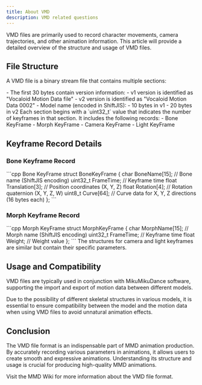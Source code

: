```yaml
---
title: About VMD
description: VMD related questions
---
```


VMD files are primarily used to record character movements, camera trajectories, and other animation information. This article will provide a detailed overview of the structure and usage of VMD files.

## File Structure

A VMD file is a binary stream file that contains multiple sections:

<AccordionGroup>
  <Accordion title="Header Information">
    - The first 30 bytes contain version information:
      - v1 version is identified as "Vocaloid Motion Data file"
      - v2 version is identified as "Vocaloid Motion Data 0002"
    - Model name (encoded in ShiftJIS):
      - 10 bytes in v1
      - 20 bytes in v2
  </Accordion>

  <Accordion title="Keyframe Data">
    Each section begins with a `uint32_t` value that indicates the number of keyframes in that section. It includes the following records:
    - Bone KeyFrame
    - Morph KeyFrame
    - Camera KeyFrame
    - Light KeyFrame
  </Accordion>
</AccordionGroup>

## Keyframe Record Details

### Bone Keyframe Record

<CodeGroup>
  ```cpp Bone KeyFrame
  struct BoneKeyFrame {
    char BoneName[15];     // Bone name (ShiftJIS encoding)
    uint32_t FrameTime;    // Keyframe time
    float Translation[3];  // Position coordinates (X, Y, Z)
    float Rotation[4];     // Rotation quaternion (X, Y, Z, W)
    uint8_t Curve[64];     // Curve data for X, Y, Z directions (16 bytes each)
  };
  ```
</CodeGroup>

### Morph Keyframe Record

<CodeGroup>
  ```cpp Morph KeyFrame
  struct MorphKeyFrame {
    char MorphName[15];    // Morph name (ShiftJIS encoding)
    uint32_t FrameTime;    // Keyframe time
    float Weight;          // Weight value
  };
  ```
</CodeGroup>

<Note>
  The structures for camera and light keyframes are similar but contain their specific parameters.
</Note>

## Usage and Compatibility

VMD files are typically used in conjunction with MikuMikuDance software, supporting the import and export of motion data between different models.

<Warning>
  Due to the possibility of different skeletal structures in various models, it is essential to ensure compatibility between the model and the motion data when using VMD files to avoid unnatural animation effects.
</Warning>

## Conclusion

The VMD file format is an indispensable part of MMD animation production. By accurately recording various parameters in animations, it allows users to create smooth and expressive animations. Understanding its structure and usage is crucial for producing high-quality MMD animations.

<Card title="Learn More" icon="book-open" href="https://mikumikudance.fandom.com/wiki/VMD_file_format">
  Visit the MMD Wiki for more information about the VMD file format.
</Card>

